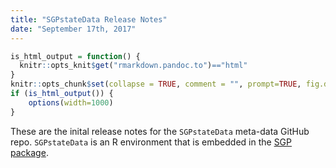 ```yaml
---
title: "SGPstateData Release Notes"
date: "September 17th, 2017"
---
```


```r
is_html_output = function() {
  knitr::opts_knit$get("rmarkdown.pandoc.to")=="html"
}
knitr::opts_chunk$set(collapse = TRUE, comment = "", prompt=TRUE, fig.dpi = 96)
if (is_html_output()) {
    options(width=1000)
}
```


These are the inital release notes for the `SGPstateData` meta-data GitHub repo. `SGPstateData` is an R environment that is embedded in the [SGP package](www.sgp.io).
